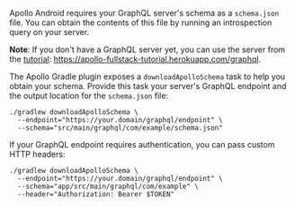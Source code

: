 
Apollo Android requires your GraphQL server's schema as a `schema.json` file. You can obtain the contents of this file by running an introspection query on your server.

**Note**: If you don't have a GraphQL server yet, you can use the server from the [tutorial](https://www.apollographql.com/docs/android/tutorial/00-introduction/): https://apollo-fullstack-tutorial.herokuapp.com/graphql.

The Apollo Gradle plugin exposes a `downloadApolloSchema` task to help you obtain your schema. Provide this task your server's GraphQL endpoint and the output location for the `schema.json` file:

```bash:title=(shell)
./gradlew downloadApolloSchema \
  --endpoint="https://your.domain/graphql/endpoint" \
  --schema="src/main/graphql/com/example/schema.json"
```

If your GraphQL endpoint requires authentication, you can pass custom HTTP headers:

```bash:title=(shell)
./gradlew downloadApolloSchema \
  --endpoint="https://your.domain/graphql/endpoint" \
  --schema="app/src/main/graphql/com/example" \
  --header="Authorization: Bearer $TOKEN"
```
